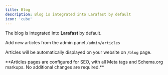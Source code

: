 ```yaml
---
title: Blog
description: Blog is integrated into Larafast by default
icon: 'cube'
---
```


The blog is integrated into **Larafast** by default.

Add new articles from the admin panel `/admin/articles`

Articles will be automatically displayed on your website on `/blog` page.

<Tip>
**Articles pages are configured for SEO,  with all Meta tags and Schema.org markups. No additional changes are required.**
</Tip>
